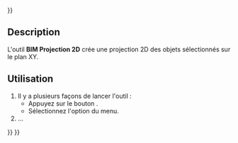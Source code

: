 <languages/>
{{UnfinishedDocu{{#translation:}}}}

<div class="mw-translate-fuzzy">
{{Docnav/fr
|[[BIM_TDView/fr|Vue]]
|[[BIM_SetWPTop/fr|Plan de travail en haut]]
|[[BIM_Workbench/fr|Atelier BIM]]
|IconL=BIM_TDView.svg
|IconR=BIM_SetWPTop.svg
|IconC=Workbench_BIM.svg
}}
</div>

<div class="mw-translate-fuzzy">
{{GuiCommand/fr
|Name=BIM Shape2DView
|Name/fr=BIM Projection 2D
|MenuLocation=Annotation → Vue basée sur la forme
|Workbenches=[[BIM_Workbench/fr|BIM]]
|Shortcut=
|Version=1.0
|SeeAlso=
}}
</div>

<span id="Description"></span>
==Description==

L'outil '''BIM Projection 2D''' crée une projection 2D des objets sélectionnés sur le plan XY.

<span id="Usage"></span>
==Utilisation==

<div class="mw-translate-fuzzy">
# Il y a plusieurs façons de lancer l'outil :
#* Appuyez sur le bouton {{Button|[[Image:BIM_Shape2DView.svg|16px]] [[BIM_Shape2DView/fr|Vue basée sur la forme]]}}.
#* Sélectionnez l'option {{MenuCommand|Annotation → [[Image:BIM_Shape2DView.svg|16px]] Vue basée sur la forme}} du menu.
# ...
</div>


<div class="mw-translate-fuzzy">
{{Docnav/fr
|[[BIM_TDView/fr|Vue]]
|[[BIM_SetWPTop/fr|Plan de travail en haut]]
|[[BIM_Workbench/fr|Atelier BIM]]
|IconL=BIM_TDView.svg
|IconR=BIM_SetWPTop.svg
|IconC=Workbench_BIM.svg
}}
</div>

{{BIM_Tools_navi{{#translation:}}}}
{{Userdocnavi{{#translation:}}}}